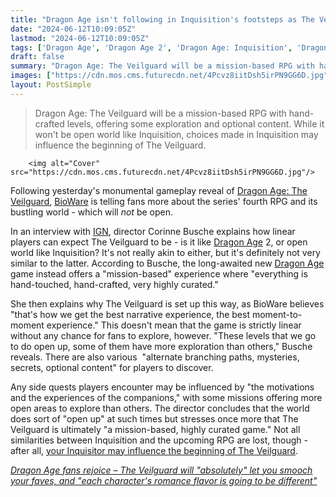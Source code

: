 ```yaml
---
title: "Dragon Age isn't following in Inquisition's footsteps as The Veilguard won't be open world after all - instead, the devs say the new RPG is 'mission-based' to offer 'the best narrative experience'"
date: "2024-06-12T10:09:05Z"
lastmod: "2024-06-12T10:09:05Z"
tags: ['Dragon Age', 'Dragon Age 2', 'Dragon Age: Inquisition', 'Dragon Age: The Veilguard', 'BioWare', 'IGN', 'RPG']
draft: false
summary: "Dragon Age: The Veilguard will be a mission-based RPG with hand-crafted levels, offering some exploration and optional content. While it won't be open world like Inquisition, choices made in Inquisition may influence the beginning of The Veilguard."
images: ["https://cdn.mos.cms.futurecdn.net/4Pcvz8iitDsh5irPN9GG6D.jpg"]
layout: PostSimple
---
```

> Dragon Age: The Veilguard will be a mission-based RPG with hand-crafted levels, offering some exploration and optional content. While it won't be open world like Inquisition, choices made in Inquisition may influence the beginning of The Veilguard.


        <img alt="Cover" src="https://cdn.mos.cms.futurecdn.net/4Pcvz8iitDsh5irPN9GG6D.jpg"/>
        
Following yesterday's monumental gameplay reveal of [<u>Dragon Age: The Veilguard</u>](https://www.gamesradar.com/dragon-age-4-confirmed-release-date-solas-wishlist-news/), [BioWare](https://www.gamesradar.com/tag/bioware/) is telling fans more about the series' fourth RPG and its bustling world - which will *not* be open.

In an interview with [<u>IGN</u>](https://www.ign.com/articles/dragon-age-the-veilguard-the-first-preview), director Corinne Busche explains how linear players can expect The Veilguard to be - is it like [Dragon Age](https://www.gamesradar.com/tag/dragon-age/) 2, or open world like Inquisition? It's not really akin to either, but it's definitely not very similar to the latter. According to Busche, the long-awaited new [<u>Dragon Age</u>](https://www.gamesradar.com/tag/dragon-age/) game instead offers a "mission-based" experience where "everything is hand-touched, hand-crafted, very highly curated."

She then explains why The Veilguard is set up this way, as BioWare believes "that's how we get the best narrative experience, the best moment-to-moment experience." This doesn't mean that the game is strictly linear without any chance for fans to explore, however. "These levels that we go to do open up, some of them have more exploration than others," Busche reveals. There are also various  "alternate branching paths, mysteries, secrets, optional content" for players to discover.

Any side quests players encounter may be influenced by "the motivations and the experiences of the companions," with some missions offering more open areas to explore than others. The director concludes that the world does sort of "open up" at such times but stresses once more that The Veilguard is ultimately "a mission-based, highly curated game." Not all similarities between Inquisition and the upcoming RPG are lost, though - after all, [<u>your Inquisitor may influence the beginning of The Veilguard</u>](https://www.gamesradar.com/games/dragon-age/dragon-age-devs-confirm-that-your-choices-in-inquisition-may-influence-the-beginning-of-the-veilguard-as-it-pulls-your-protagonist-in-from-the-10-year-old-rpg/).

[<u><em>Dragon Age fans rejoice – The Veilguard will "absolutely" let you smooch your faves, and "each character's romance flavor is going to be different"</em></u>](https://www.gamesradar.com/games/dragon-age/dragon-age-fans-rejoice-the-veilguard-will-absolutely-let-you-smooch-your-faves-and-each-characters-romance-flavor-is-going-to-be-different/)
        